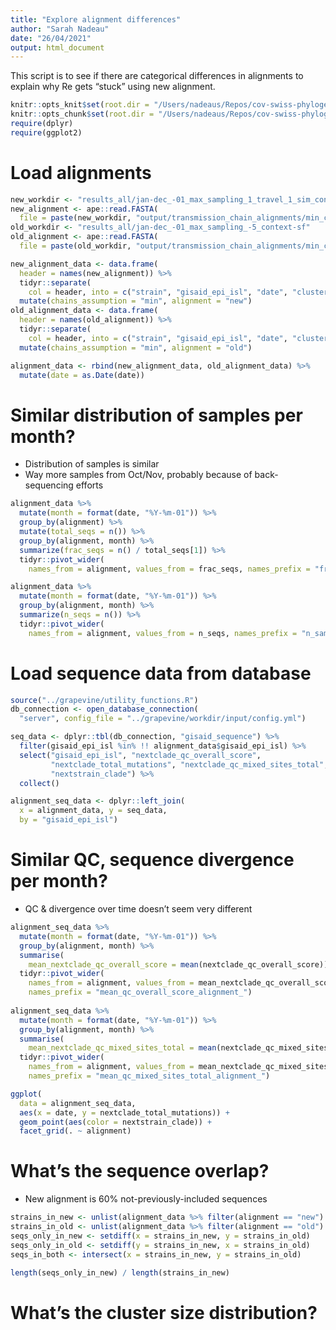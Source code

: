 ```yaml
---
title: "Explore alignment differences"
author: "Sarah Nadeau"
date: "26/04/2021"
output: html_document
---
```


This script is to see if there are categorical differences in alignments to 
explain why Re gets "stuck" using new alignment.

```r
knitr::opts_knit$set(root.dir = "/Users/nadeaus/Repos/cov-swiss-phylogenetics")
knitr::opts_chunk$set(root.dir = "/Users/nadeaus/Repos/cov-swiss-phylogenetic")
require(dplyr)
require(ggplot2)
```

# Load alignments
```r
new_workdir <- "results_all/jan-dec_-01_max_sampling_1_travel_1_sim_context-sf_111_travel-wt"
new_alignment <- ape::read.FASTA(
  file = paste(new_workdir, "output/transmission_chain_alignments/min_chains.fasta", sep = "/"))
old_workdir <- "results_all/jan-dec_-01_max_sampling_-5_context-sf"
old_alignment <- ape::read.FASTA(
  file = paste(old_workdir, "output/transmission_chain_alignments/min_chains.fasta", sep = "/"))

new_alignment_data <- data.frame(
  header = names(new_alignment)) %>%
  tidyr::separate(
    col = header, into = c("strain", "gisaid_epi_isl", "date", "cluster_idx"), sep = "\\|", remove = F) %>%
  mutate(chains_assumption = "min", alignment = "new")
old_alignment_data <- data.frame(
  header = names(old_alignment)) %>%
  tidyr::separate(
    col = header, into = c("strain", "gisaid_epi_isl", "date", "cluster_idx"), sep = "\\|", remove = F) %>%
  mutate(chains_assumption = "min", alignment = "old")

alignment_data <- rbind(new_alignment_data, old_alignment_data) %>%
  mutate(date = as.Date(date))
```

# Similar distribution of samples per month?
* Distribution of samples is similar
* Way more samples from Oct/Nov, probably because of back-sequencing efforts
```r
alignment_data %>%
  mutate(month = format(date, "%Y-%m-01")) %>%
  group_by(alignment) %>%
  mutate(total_seqs = n()) %>%
  group_by(alignment, month) %>%
  summarize(frac_seqs = n() / total_seqs[1]) %>%
  tidyr::pivot_wider(
    names_from = alignment, values_from = frac_seqs, names_prefix = "frac_samples_alignment_")

alignment_data %>%
  mutate(month = format(date, "%Y-%m-01")) %>%
  group_by(alignment, month) %>%
  summarize(n_seqs = n()) %>%
  tidyr::pivot_wider(
    names_from = alignment, values_from = n_seqs, names_prefix = "n_samples_alignment_")
```

# Load sequence data from database
```r
source("../grapevine/utility_functions.R")
db_connection <- open_database_connection(
  "server", config_file = "../grapevine/workdir/input/config.yml")

seq_data <- dplyr::tbl(db_connection, "gisaid_sequence") %>%
  filter(gisaid_epi_isl %in% !! alignment_data$gisaid_epi_isl) %>%
  select("gisaid_epi_isl", "nextclade_qc_overall_score", 
         "nextclade_total_mutations", "nextclade_qc_mixed_sites_total",
         "nextstrain_clade") %>%
  collect()

alignment_seq_data <- dplyr::left_join(
  x = alignment_data, y = seq_data,
  by = "gisaid_epi_isl")
```

# Similar QC, sequence divergence per month?
* QC & divergence over time doesn't seem very different 
```r
alignment_seq_data %>%
  mutate(month = format(date, "%Y-%m-01")) %>%
  group_by(alignment, month) %>%
  summarise(
    mean_nextclade_qc_overall_score = mean(nextclade_qc_overall_score)) %>%
  tidyr::pivot_wider(
    names_from = alignment, values_from = mean_nextclade_qc_overall_score, 
    names_prefix = "mean_qc_overall_score_alignment_")
  
alignment_seq_data %>%
  mutate(month = format(date, "%Y-%m-01")) %>%
  group_by(alignment, month) %>%
  summarise(
    mean_nextclade_qc_mixed_sites_total = mean(nextclade_qc_mixed_sites_total)) %>%
  tidyr::pivot_wider(
    names_from = alignment, values_from = mean_nextclade_qc_mixed_sites_total, 
    names_prefix = "mean_qc_mixed_sites_total_alignment_") 

ggplot(
  data = alignment_seq_data,
  aes(x = date, y = nextclade_total_mutations)) + 
  geom_point(aes(color = nextstrain_clade)) + 
  facet_grid(. ~ alignment)
```

# What's the sequence overlap?
* New alignment is 60% not-previously-included sequences
```r
strains_in_new <- unlist(alignment_data %>% filter(alignment == "new") %>% select(strain))
strains_in_old <- unlist(alignment_data %>% filter(alignment == "old") %>% select(strain))
seqs_only_in_new <- setdiff(x = strains_in_new, y = strains_in_old)
seqs_only_in_old <- setdiff(y = strains_in_new, x = strains_in_old)
seqs_in_both <- intersect(x = strains_in_new, y = strains_in_old)

length(seqs_only_in_new) / length(strains_in_new)
```

# What's the cluster size distribution?

